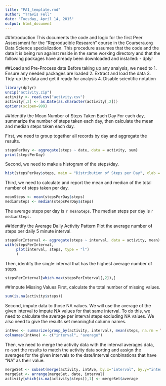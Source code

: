 ```yaml
---
title: "PA1_template.rmd"
author: "Travis Fell"
date: "Tuesday, April 14, 2015"
output: html_document
---
```


##Introduction
This documents the code and logic for the first Peer Assessment for the "Reproducible Research" course in the Coursera.org Data Science specialization. This procedure assumes that the code and the data it is being run against reside in the same working directory and that the following packages have already been downloaded and installed: 
- dplyr

##Load and Pre-Process data
Before taking up any analysis, we need to 
1. Ensure any needed packages are loaded
2. Extract and load the data
3. Tidy-up the data and get it ready for analysis 
4. Disable scientific notation

```r
library(dplyr)
unzip("activity.zip")
activity <- read.csv("activity.csv")
activity[,2] <- as.Date(as.character(activity[,2]))
options(scipen=999)
```

##Identify the Mean Number of Steps Taken Each Day
For each day, summarize the number of steps taken each day, then calculate the mean and median steps taken each day. 

First, we need to group together all records by day and aggregate the results. 
```r
stepsPerDay <- aggregate(steps ~ date, data = activity, sum)
print(stepsPerDay)
```
Second, we need to make a histogram of the steps/day. 
```r
hist(stepsPerDay$steps, main = "Distribution of Steps per Day", xlab = "Steps per Day")
```

Third, we need to calculate and report the mean and median of the total number of steps taken per day.  
```r
meanSteps <- mean(stepsPerDay$steps)
medianSteps <- median(stepsPerDay$steps)
```
The average steps per day is `r meanSteps`. The median steps per day is `r medianSteps`. 


##Identify the Average Daily Activity Pattern
Plot the average number of steps per daily 5 minute interval. 
```r
stepsPerInterval <- aggregate(steps ~ interval, data = activity, mean)
with(stepsPerInterval,
     plot(interval, steps, type = "l")
     )
```

Then, identify the single interval that has the highest average number of steps. 
``` r
stepsPerInterval[which.max(stepsPerInterval[,2]),]
```

##Impute Missing Values
First, calculate the total number of missing values.
```r
sum(is.na(activity$steps))
```
Second, impute data to those NA values. We will use the average of the given interval to impute NA values for that same interval. To do this, we need to calculate the average per interval steps excluding NA values. We also need to give the results set meaningful column names. 
```r
intAve <- summarize(group_by(activity, interval), mean(steps, na.rm = TRUE))
colnames(intAve) <- c("interval", "average")
```
Then, we need to merge the activity data with the interval averages data, re-sort the results to match the activity data sorting and assign the averages for the given intervals to the date/interval conbinations that have "NA" as their value. 
```r
mergeSet <- subset(merge(activity, intAve, by.x="interval", by.y="interval"), is.na(steps))
mergeSet <- arrange(mergeSet, date, interval)
activity[which(is.na(activity$steps)),1] <- mergeSet$average
```

